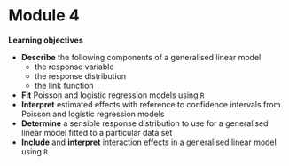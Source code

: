 # Module 4

**Learning objectives**
 
 + **Describe** the following components of a generalised linear model
    + the response variable
    + the response distribution
    + the link function
 + **Fit** Poisson and logistic regression models using `R`
 + **Interpret** estimated effects with reference to confidence intervals from Poisson and logistic regression models
 + **Determine** a sensible response distribution to use for a generalised linear model fitted to a particular data set
 + **Include** and **interpret** interaction effects in a generalised linear model using `R`


